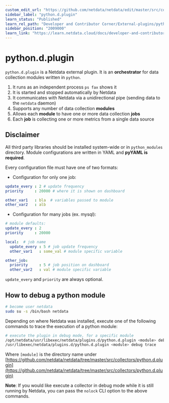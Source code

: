 ```yaml
---
custom_edit_url: "https://github.com/netdata/netdata/edit/master/src/collectors/python.d.plugin/README.md"
sidebar_label: "python.d.plugin"
learn_status: "Published"
learn_rel_path: "Developer and Contributor Corner/External-plugins/python.d.plugin"
sidebar_position: "2009000"
learn_link: "https://learn.netdata.cloud/docs/developer-and-contributor-corner/external-plugins/python.d.plugin/python.d.plugin"
---
```


# python.d.plugin

`python.d.plugin` is a Netdata external plugin. It is an **orchestrator** for data collection modules written in `python`.

1. It runs as an independent process `ps fax` shows it
2. It is started and stopped automatically by Netdata
3. It communicates with Netdata via a unidirectional pipe (sending data to the `netdata` daemon)
4. Supports any number of data collection **modules**
5. Allows each **module** to have one or more data collection **jobs**
6. Each **job** is collecting one or more metrics from a single data source

## Disclaimer

All third party libraries should be installed system-wide or in `python_modules` directory.
Module configurations are written in YAML and **pyYAML is required**.

Every configuration file must have one of two formats:

- Configuration for only one job:

```yaml
update_every : 2 # update frequency
priority     : 20000 # where it is shown on dashboard

other_var1   : bla  # variables passed to module
other_var2   : alb
```

- Configuration for many jobs (ex. mysql):

```yaml
# module defaults:
update_every : 2
priority     : 20000

local:  # job name
  update_every : 5 # job update frequency
  other_var1   : some_val # module specific variable

other_job:
  priority     : 5 # job position on dashboard
  other_var2   : val # module specific variable
```

`update_every` and `priority` are always optional.

## How to debug a python module

```bash
# become user netdata
sudo su -s /bin/bash netdata
```

Depending on where Netdata was installed, execute one of the following commands to trace the execution of a python module:

```bash
# execute the plugin in debug mode, for a specific module
/opt/netdata/usr/libexec/netdata/plugins.d/python.d.plugin <module> debug trace
/usr/libexec/netdata/plugins.d/python.d.plugin <module> debug trace
```

Where `[module]` is the directory name under [https://github.com/netdata/netdata/tree/master/src/collectors/python.d.plugin](https://github.com/netdata/netdata/tree/master/src/collectors/python.d.plugin)

**Note**: If you would like execute a collector in debug mode while it is still running by Netdata, you can pass the `nolock` CLI option to the above commands.
